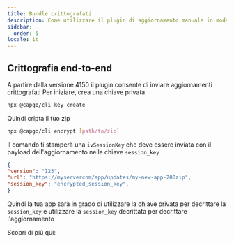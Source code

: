 ```yaml
---
title: Bundle crittografati
description: Come utilizzare il plugin di aggiornamento manuale in modalità self-hosted
sidebar:
  order: 5
locale: it
---
```



## Crittografia end-to-end

A partire dalla versione 4150 il plugin consente di inviare aggiornamenti crittografati
Per iniziare, crea una chiave privata
```bash title='Create a private key'
npx @capgo/cli key create
```

Quindi cripta il tuo zip
```bash title="Encrypt bundled zip"
npx @capgo/cli encrypt [path/to/zip]
```

Il comando ti stamperà una `ivSessionKey` che deve essere inviata con il payload dell'aggiornamento nella chiave `session_key`

```json
{
"version": "123",
"url": "https://myservercom/app/updates/my-new-app-200zip",
"session_key": "encrypted_session_key",
}
```
Quindi la tua app sarà in grado di utilizzare la chiave privata per decrittare la `session_key` e utilizzare la `session_key` decrittata per decrittare l'aggiornamento

Scopri di più qui:

<LinkCard
	title="Self-hosted Live Updates"
	href="https://capgoapp/blog/self-hosted-live-updates/"
/>